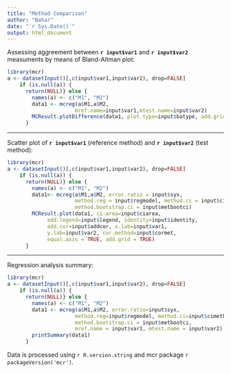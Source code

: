 ```yaml
---
title: "Method Comparison"
author: "Bahar"
date: "`r Sys.Date()`"
output: html_document
---
```


Assessing aggreement between **`r input$var1`** and **`r input$var2`** measuments by means of Bland-Altman plot:

```r
library(mcr)
a <- datasetInput()[,c(input$var1,input$var2), drop=FALSE]
    if (is.null(a)) {
      return(NULL)} else {
        names(a) <- c("M1", "M2")
        data1 <- mcreg(a$M1,a$M2,
                      mref.name=input$var1,mtest.name=input$var2)
        MCResult.plotDifference(data1, plot.type=input$batype, add.grid = TRUE)
      }
```

___

Scatter plot of **`r input$var1`** (reference method) and **`r input$var2`** (test method):

```r
library(mcr)
a <- datasetInput()[,c(input$var1,input$var2), drop=FALSE]
    if (is.null(a)) {
      return(NULL)} else {
        names(a) <- c("M1", "M2")
        data1<- mcreg(a$M1,a$M2, error.ratio = input$syx, 
                      method.reg = input$regmodel, method.ci = input$cimethod,
                      method.bootstrap.ci = input$metbootci)
        MCResult.plot(data1, ci.area=input$ciarea, 
             add.legend=input$legend, identity=input$identity,
             add.cor=input$addcor, x.lab=input$var1,
             y.lab=input$var2, cor.method=input$cormet, 
             equal.axis = TRUE, add.grid = TRUE)
      }
```

___

Regression analysis summary:

```r
library(mcr)
a <- datasetInput()[,c(input$var1,input$var2), drop=FALSE]
    if (is.null(a)) {
      return(NULL)} else {
        names(a) <- c("M1", "M2")
        data1 <- mcreg(a$M1,a$M2, error.ratio=input$syx, 
                      method.reg=input$regmodel, method.ci=input$cimethod,
                      method.bootstrap.ci = input$metbootci,
                      mref.name = input$var1, mtest.name = input$var2)
        printSummary(data1)
      }
```

Data is processed using `r R.version.string` and mcr package `r packageVersion('mcr')`.
